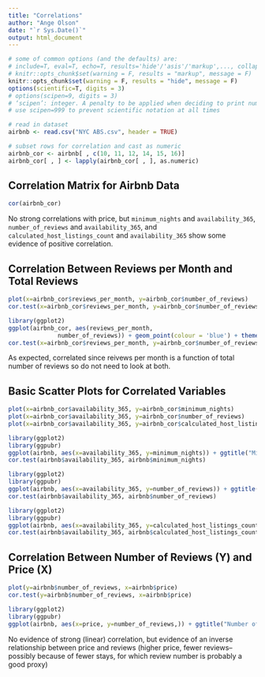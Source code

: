 ```yaml
---
title: "Correlations"
author: "Ange Olson"
date: "`r Sys.Date()`"
output: html_document
---
```


```r
# some of common options (and the defaults) are: 
# include=T, eval=T, echo=T, results='hide'/'asis'/'markup',..., collapse=F, warning=T, message=T, error=T, cache=T, fig.width=6, fig.height=4, fig.dim=c(6,4) #inches, fig.align='left'/'center','right', 
# knitr::opts_chunk$set(warning = F, results = "markup", message = F)
knitr::opts_chunk$set(warning = F, results = "hide", message = F)
options(scientific=T, digits = 3) 
# options(scipen=9, digits = 3) 
# ‘scipen’: integer. A penalty to be applied when deciding to print numeric values in fixed or exponential notation.  Positive values bias towards fixed and negative towards scientific notation: fixed notation will be preferred unless it is more than ‘scipen’ digits wider.
# use scipen=999 to prevent scientific notation at all times
```


```r
# read in dataset
airbnb <- read.csv("NYC ABS.csv", header = TRUE)

# subset rows for correlation and cast as numeric
airbnb_cor <- airbnb[ , c(10, 11, 12, 14, 15, 16)]
airbnb_cor[ , ] <- lapply(airbnb_cor[ , ], as.numeric)
```

## Correlation Matrix for Airbnb Data
```r
cor(airbnb_cor)
```

No strong correlations with price, but `minimum_nights` and `availability_365`, `number_of_reviews` and `availability_365`, and `calculated_host_listings_count` and `availability_365` show some evidence of positive correlation. 

## Correlation Between Reviews per Month and Total Reviews

```r
plot(x=airbnb_cor$reviews_per_month, y=airbnb_cor$number_of_reviews)
cor.test(x=airbnb_cor$reviews_per_month, y=airbnb_cor$number_of_reviews)
```

```r
library(ggplot2)
ggplot(airbnb_cor, aes(reviews_per_month,
              number_of_reviews)) + geom_point(colour = 'blue') + theme_grey()
cor.test(x=airbnb_cor$reviews_per_month, y=airbnb_cor$number_of_reviews, method = "pearson")
```

As expected, correlated since reivews per month is a function of total number of reviews so do not need to look at both.


## Basic Scatter Plots for Correlated Variables

```r
plot(x=airbnb_cor$availability_365, y=airbnb_cor$minimum_nights)
plot(x=airbnb_cor$availability_365, y=airbnb_cor$number_of_reviews)
plot(x=airbnb_cor$availability_365, y=airbnb_cor$calculated_host_listings_count)
```

```r
library(ggplot2)
library(ggpubr)
ggplot(airbnb, aes(x=availability_365, y=minimum_nights)) + ggtitle("Minimum nights vs Availability Scatter plot") + xlab("Availability") + ylab("# Minimum nights") + geom_point(size = 1, shape = 18, color = "black") + ylim(0,400) + stat_cor(method = "pearson", label.x = 275) + geom_smooth(method = lm, se = FALSE, color = "yellow", size = 1.2) + theme_bw()
cor.test(airbnb$availability_365, airbnb$minimum_nights)
```

```r
library(ggplot2)
library(ggpubr)
ggplot(airbnb, aes(x=availability_365, y=number_of_reviews)) + ggtitle("Number of reviews vs Availability") + xlab("Availability") + ylab("# Reviews")  + geom_point(size = 1, shape = 18, color = "black") + ylim(0,800) + stat_cor(method = "pearson", label.x = 275) + geom_smooth(method = lm, se = FALSE, color = "yellow", size = 1.2) + theme_bw()
cor.test(airbnb$availability_365, airbnb$number_of_reviews)
```


```r
library(ggplot2)
library(ggpubr)
ggplot(airbnb, aes(x=availability_365, y=calculated_host_listings_count)) + ggtitle("# Host listings vs Availability") + xlab("Availability") + ylab("Host listings") + geom_point(size = 1, shape = 18, color = "black") + ylim(0,400) + stat_cor(method = "pearson", label.x = 275) + geom_smooth(method = lm, se = FALSE, color = "yellow", size = 1.2) + theme_bw()
cor.test(airbnb$availability_365, airbnb$calculated_host_listings_count)
```

## Correlation Between Number of Reviews (Y) and Price (X) 

```r
plot(y=airbnb$number_of_reviews, x=airbnb$price)
cor.test(y=airbnb$number_of_reviews, x=airbnb$price)
```

```r
library(ggplot2)
library(ggpubr)
ggplot(airbnb, aes(x=price, y=number_of_reviews,)) + ggtitle("Number of Reviews vs Price Scatter Plot") + xlab("Price ($)") + ylab("Number Of Reviews") + geom_point(size = 1, shape = 18, color = "black") + geom_smooth(method = lm, se = FALSE, color = "yellow", size = 1.2) + theme_bw() + stat_cor(method =  "pearson", label.x = 7500 )
```

No evidence of strong (linear) correlation, but evidence of an inverse relationship between price and reviews (higher price, fewer reviews--possibly because of fewer stays, for which review number is probably a good proxy)





